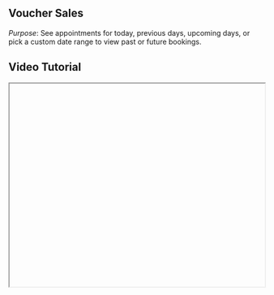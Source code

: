 


<div className="mdx-content">

## Voucher Sales



*Purpose*: See appointments for today, previous days, upcoming days, or pick a custom date range to view past or future bookings.

## Video Tutorial



<iframe
  width="100%"
  height="400"
  title="Pick date range tutorial"
  allowFullScreen
  className="rounded-lg"
/>

---

## Steps:



## **Case 11 : Sales – Vouchers**

### Steps to View and Manage Voucher Sales:

➊ In the **main menu**, click on **“Sales”**.  
➋ Inside the Sales module, switch to the **“Vouchers”** tab.  
➌ This section shows all sales involving **gift vouchers or promotional vouchers**.  
➍ To **add a new voucher sale**, click **“Add Sale”**, select a voucher, and complete the form with client and payment.  
➎ Click on the Sale ID or the three-dot menu to **edit**, **refund**, or **void** the voucher.  
➏ You can also **view voucher usage**, **share invoices**, and open client profiles for more details.  

---

**Tip for First-Time Users**:  
This is especially helpful when you're reviewing **past performance**, tracking **busy periods**, or checking **future availability**.

<div className="space-y-4 mt-6">

<div className="my-10 border-t border-gray-200" />

## More questions about this


</div>
<div className="space-y-4 mt-6">
  <details className="bg-white rounded-md p-4 border border-gray-300">
  <summary
    className="font-medium text-base text-gray-900"
    style={{
      backgroundColor: 'transparent',
      outline: 'none',
      cursor: 'pointer',
      userSelect: 'none',
      listStyle: 'none',
    }}
  >Can I view appointments from last month?</summary>
   <p className="mt-2 text-sm text-gray-700">
      Yes, use the date picker to go back and choose any range from the past.
    </p>
  </details>

  <details className="bg-white rounded-md p-4 border border-gray-300">
  <summary
    className="font-medium text-base text-gray-900"
    style={{
      backgroundColor: 'transparent',
      outline: 'none',
      cursor: 'pointer',
      userSelect: 'none',
      listStyle: 'none',
    }}
  >Does this affect my reports?</summary>
    <p className="mt-2 text-sm text-gray-700">
      No, this is only for viewing appointments. Reports are generated separately.
    </p>
  </details>
</div>
</div>

---

<div className="space-y-4 mt-6">

<div className="my-10 border-t border-gray-200" />

<div className="mdx-content mt-10">

Was this article helpful?

<div style={{ display: 'flex', gap: '1rem' }}>
  <button style={{ padding: '0.5rem', borderRadius: '9999px', backgroundColor: '#f0f0f0' }}>
    👍
  </button>
  <button style={{ padding: '0.5rem', borderRadius: '9999px', backgroundColor: '#f0f0f0' }}>
    👎
  </button>
</div>
</div>

---
</div>
